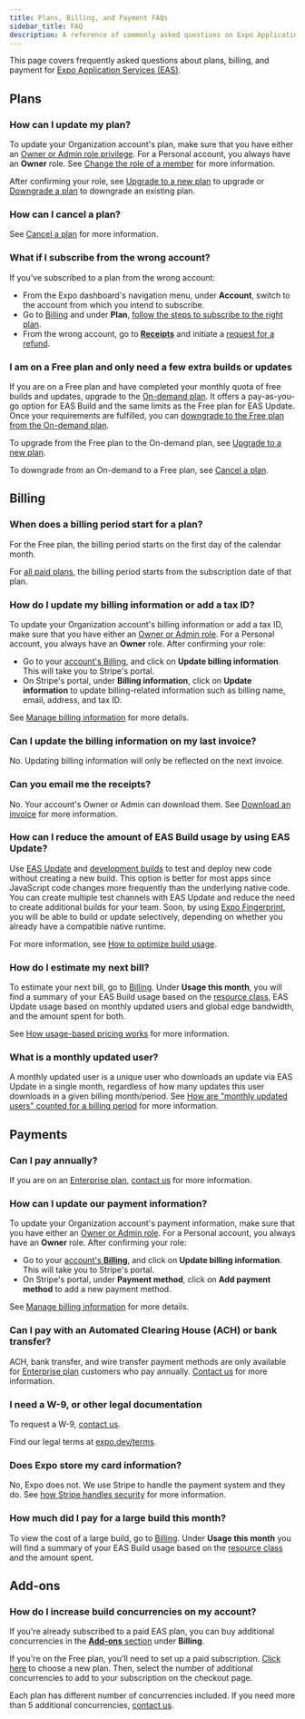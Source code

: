 ```yaml
---
title: Plans, Billing, and Payment FAQs
sidebar_title: FAQ
description: A reference of commonly asked questions on Expo Application Services (EAS) plans, billing, and payment.
---
```


This page covers frequently asked questions about plans, billing, and payment for [Expo Application Services (EAS)](/eas/).

## Plans

### How can I update my plan?

To update your Organization account's plan, make sure that you have either an [Owner or Admin role privilege](/accounts/account-types/#manage-access). For a Personal account, you always have an **Owner** role. See [Change the role of a member](/accounts/account-types/#change-the-role-of-a-member) for more information.

After confirming your role, see [Upgrade to a new plan](/billing/manage/#upgrade-to-a-new-plan) to upgrade or [Downgrade a plan](/billing/manage/#downgrade-a-plan) to downgrade an existing plan.

### How can I cancel a plan?

See [Cancel a plan](/billing/manage/#cancel-a-plan) for more information.

### What if I subscribe from the wrong account?

If you've subscribed to a plan from the wrong account:

- From the Expo dashboard's navigation menu, under **Account**, switch to the account from which you intend to subscribe.
- Go to [Billing](https://expo.dev/settings/billing) and under **Plan**, [follow the steps to subscribe to the right plan](/billing/manage/#upgrade-to-a-new-plan).
- From the wrong account, go to **[Receipts](https://expo.dev/accounts/[account]/settings/receipts)** and initiate a [request for a refund](/billing/invoices-and-receipts/#request-a-refund).

### I am on a Free plan and only need a few extra builds or updates

If you are on a Free plan and have completed your monthly quota of free builds and updates, upgrade to the [On-demand plan](/billing/plans/). It offers a pay-as-you-go option for EAS Build and the same limits as the Free plan for EAS Update. Once your requirements are fulfilled, you can [downgrade to the Free plan from the On-demand plan](/billing/manage/#cancel-a-plan).

To upgrade from the Free plan to the On-demand plan, see [Upgrade to a new plan](/billing/manage/#upgrade-to-a-new-plan).

To downgrade from an On-demand to a Free plan, see [Cancel a plan](/billing/manage/#cancel-a-plan).

## Billing

### When does a billing period start for a plan?

For the Free plan, the billing period starts on the first day of the calendar month.

For [all paid plans](/billing/plans/#plans), the billing period starts from the subscription date of that plan.

### How do I update my billing information or add a tax ID?

To update your Organization account's billing information or add a tax ID, make sure that you have either an [Owner or Admin role](/accounts/account-types/#manage-access). For a Personal account, you always have an **Owner** role. After confirming your role:

- Go to your [account's Billing](https://expo.dev/settings/billing), and click on **Update billing information**. This will take you to Stripe's portal.
- On Stripe's portal, under **Billing information**, click on **Update information** to update billing-related information such as billing name, email, address, and tax ID.

See [Manage billing information](/billing/manage/#manage-billing-information) for more details.

### Can I update the billing information on my last invoice?

No. Updating billing information will only be reflected on the next invoice.

### Can you email me the receipts?

No. Your account's Owner or Admin can download them. See [Download an invoice](/billing/invoices-and-receipts/#download-and-view-an-invoice) for more information.

### How can I reduce the amount of EAS Build usage by using EAS Update?

Use [EAS Update](/eas-update/introduction/) and [development builds](/develop/development-builds/introduction/) to test and deploy new code without creating a new build. This option is better for most apps since JavaScript code changes more frequently than the underlying native code. You can create multiple test channels with EAS Update and reduce the need to create additional builds for your team. Soon, by using [Expo Fingerprint](https://expo.dev/blog/fingerprint-your-native-runtime), you will be able to build or update selectively, depending on whether you already have a compatible native runtime.

For more information, see [How to optimize build usage](/billing/usage-based-pricing/#how-to-optimize-build-usage).

### How do I estimate my next bill?

To estimate your next bill, go to [Billing](https://expo.dev/settings/billing). Under **Usage this month**, you will find a summary of your EAS Build usage based on the [resource class](/build/eas-json/#selecting-resource-class), EAS Update usage based on monthly updated users and global edge bandwidth, and the amount spent for both.

See [How usage-based pricing works](/billing/usage-based-pricing/#how-usage-based-pricing-works) for more information.

### What is a monthly updated user?

A monthly updated user is a unique user who downloads an update via EAS Update in a single month, regardless of how many updates this user downloads in a given billing month/period. See [How are "monthly updated users" counted for a billing period](/eas-update/faq/#how-are-monthly-updated-users-counted-for-a-billing-cycle) for more information.

## Payments

### Can I pay annually?

If you are on an [Enterprise plan](/billing/plans/#enterprise), [contact us](https://expo.dev/contact) for more information.

### How can I update our payment information?

To update your Organization account's payment information, make sure that you have either an [Owner or Admin role](/accounts/account-types/#manage-access). For a Personal account, you always have an **Owner** role. After confirming your role:

- Go to your [account's **Billing**](https://expo.dev/settings/billing), and click on **Update billing information**. This will take you to Stripe's portal.
- On Stripe's portal, under **Payment method**, click on **Add payment method** to add a new payment method.

See [Manage billing information](/billing/manage/#payment-method) for more details.

### Can I pay with an Automated Clearing House (ACH) or bank transfer?

ACH, bank transfer, and wire transfer payment methods are only available for [Enterprise plan](/billing/plans/#enterprise) customers who pay annually. [Contact us](https://expo.dev/contact) for more information.

### I need a W-9, or other legal documentation

To request a W-9, [contact us](https://expo.dev/contact).

Find our legal terms at [expo.dev/terms](https://expo.dev/terms).

### Does Expo store my card information?

No, Expo does not. We use Stripe to handle the payment system and they do. See [how Stripe handles security](https://docs.stripe.com/security) for more information.

### How much did I pay for a large build this month?

To view the cost of a large build, go to [Billing](https://expo.dev/settings/billing). Under **Usage this month** you will find a summary of your EAS Build usage based on the [resource class](/build/eas-json/#selecting-resource-class) and the amount spent.

## Add-ons

### How do I increase build concurrencies on my account?

If you're already subscribed to a paid EAS plan, you can buy additional concurrencies in the [**Add-ons** section](https://expo.dev/settings/billing) under **Billing**.

If you're on the Free plan, you'll need to set up a paid subscription. [Click here](https://expo.dev/accounts/[account]/settings/billing/cart) to choose a new plan. Then, select the number of additional concurrencies to add to your subscription on the checkout page.

Each plan has different number of concurrencies included. If you need more than 5 additional concurrencies, [contact us](https://expo.dev/contact).
